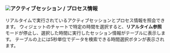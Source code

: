 ### ![](/img/number-04.png)アクティブセッション / プロセス情報

リアルタイムで実行されているアクティブセッションとプロセス情報を照会できます。 ウィジェットのチャートで特定の時間を選択すると、**リアルタイム参照**モードが停止し、選択した時間に実行したセッション情報がテーブルに表示します。 テーブルの上には5秒単位でデータを検索できる時間選択ボタンが表示されます。
